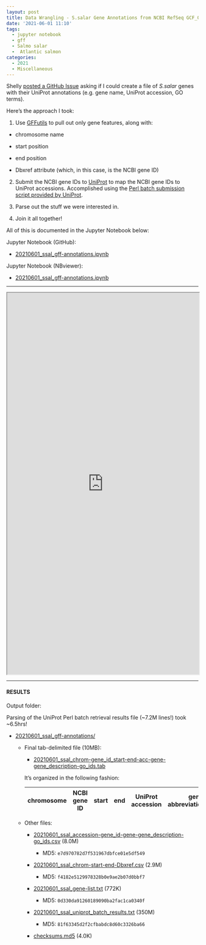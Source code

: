 ```yaml
---
layout: post
title: Data Wrangling - S.salar Gene Annotations from NCBI RefSeq GCF_000233375.1_ICSASG_v2_genomic.gff for Shelly
date: '2021-06-01 11:10'
tags: 
  - jupyter notebook
  - gff
  - Salmo salar
  -  Atlantic salmon
categories: 
  - 2021
  - Miscellaneous
---
```

Shelly [posted a GitHub Issue](https://github.com/RobertsLab/resources/issues/1220) asking if I could create a file of _S.salar_ genes with their UniProt annotations (e.g. gene name, UniProt accession, GO terms).

Here's the approach I took:

1. Use [GFFutils](https://gffutils.readthedocs.io/en/v0.12.0/index.html) to pull out only gene features, along with:

- chromosome name

- start position

- end position

- Dbxref attribute (which, in this case, is the NCBI gene ID)

2. Submit the NCBI gene IDs to [UniProt]() to map the NCBI gene IDs to UniProt accessions. Accomplished using the [Perl batch submission script provided by UniProt](https://www.uniprot.org/help/api_batch_retrieval).

3. Parse out the stuff we were interested in.

4. Join it all together!

All of this is documented in the Jupyter Notebook below:

Jupyter Notebook (GitHub):

- [20210601_ssal_gff-annotations.ipynb](https://github.com/RobertsLab/code/blob/master/notebooks/sam/20210601_ssal_gff-annotations.ipynb)

Jupyter Notebook (NBviewer):

- [20210601_ssal_gff-annotations.ipynb](https://nbviewer.jupyter.org/github/RobertsLab/code/blob/master/notebooks/sam/20210601_ssal_gff-annotations.ipynb)

---

<iframe src="https://nbviewer.jupyter.org/github/RobertsLab/code/blob/master/notebooks/sam/20210601_ssal_gff-annotations.ipynb" width="100%" height="1000" scrolling="yes"></iframe>



---

#### RESULTS

Output folder:

Parsing of the UniProt Perl batch retrieval results file (~7.2M lines!) took ~6.5hrs!

- [20210601_ssal_gff-annotations/](https://gannet.fish.washington.edu/Atumefaciens/20210601_ssal_gff-annotations/)

  - Final tab-delimited file (10MB):

    - [20210601_ssal_chrom-gene_id_start-end-acc-gene-gene_description-go_ids.tab](https://gannet.fish.washington.edu/Atumefaciens/20210601_ssal_gff-annotations/20210601_ssal_chrom-gene_id_start-end-acc-gene-gene_description-go_ids.tab)

    It's organized in the following fashion:

    | chromosome | NCBI gene ID | start | end | UniProt accession | gene abbreviation/name | gene description | GO IDs |
    |---|----|----|----|---|----|----|----|


  - Other files:

    - [20210601_ssal_accession-gene_id-gene-gene_description-go_ids.csv](https://gannet.fish.washington.edu/Atumefaciens/20210601_ssal_gff-annotations/20210601_ssal_accession-gene_id-gene-gene_description-go_ids.csv) (8.0M)

      - MD5: `e7d970782d7f531967dbfce01e5df549`

    - [20210601_ssal_chrom-start-end-Dbxref.csv](https://gannet.fish.washington.edu/Atumefaciens/20210601_ssal_gff-annotations/20210601_ssal_chrom-start-end-Dbxref.csv) (2.9M)

      - MD5: `f4182e5129978328b0e9ae2b07d0bbf7`

    - [20210601_ssal_gene-list.txt](https://gannet.fish.washington.edu/Atumefaciens/20210601_ssal_gff-annotations/20210601_ssal_gene-list.txt) (772K)

      - MD5: `0d330da91260189090ba2fac1ca0340f`

    - [20210601_ssal_uniprot_batch_results.txt](https://gannet.fish.washington.edu/Atumefaciens/20210601_ssal_gff-annotations/20210601_ssal_uniprot_batch_results.txt) (350M)

      - MD5: `81f63345d2f2cfbabdc8d60c3326ba66`

    - [checksums.md5](https://gannet.fish.washington.edu/Atumefaciens/20210601_ssal_gff-annotations/checksums.md5) (4.0K)

